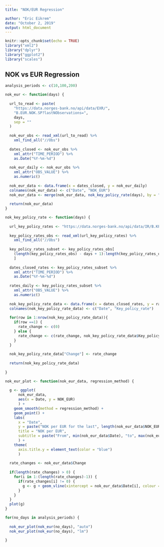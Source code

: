 ```yaml
---
title: "NOK/EUR Regression"

author: "Eric Eikrem"
date: "October 2, 2019"
output: html_document
---
```


```r
knitr::opts_chunk$set(echo = TRUE)
library("xml2")
library("dplyr")
library("ggplot2")
library("scales")
```

## NOK vs EUR Regression

```r
analysis_periods <- c(10,100,200)

nok_eur <- function(days) {
  
  url_to_read <- paste(
    "https://data.norges-bank.no/api/data/EXR/",
    "B.EUR.NOK.SP?lastNObservations=",
    days,
    sep = ""
  )
  
  nok_eur_obs <- read_xml(url_to_read) %>%
    xml_find_all("//Obs")
  
  dates_closed <- nok_eur_obs %>% 
    xml_attr("TIME_PERIOD") %>% 
    as.Date("%Y-%m-%d")
  
  nok_eur_daily <- nok_eur_obs %>% 
    xml_attr("OBS_VALUE") %>% 
    as.numeric()
  
  nok_eur_data <- data.frame(x = dates_closed, y = nok_eur_daily)
  colnames(nok_eur_data) <- c("Date", "NOK_EUR")
  nok_eur_data <- merge(nok_eur_data, nok_key_policy_rate(days), by = "Date", all = TRUE)
  
  return(nok_eur_data)
}

nok_key_policy_rate <- function(days) {
  
  url_key_policy_rates <- "https://data.norges-bank.no/api/data/IR/B.KPRA.RR.R"
  
  key_policy_rates_obs <- read_xml(url_key_policy_rates) %>%
    xml_find_all("//Obs")
  
  key_policy_rates_subset <- key_policy_rates_obs[
    (length(key_policy_rates_obs) - days + 1):length(key_policy_rates_obs)
    ]
  
  dates_closed_rates <- key_policy_rates_subset %>%
    xml_attr("TIME_PERIOD") %>%
    as.Date("%Y-%m-%d")
  
  rates_daily <- key_policy_rates_subset %>%
    xml_attr("OBS_VALUE") %>%
    as.numeric()
  
  nok_key_policy_rate_data <- data.frame(x = dates_closed_rates, y = rates_daily)
  colnames(nok_key_policy_rate_data) <- c("Date", "Key_policy_rate")
  
  for(row in 1:nrow(nok_key_policy_rate_data)){
    if(row ==1) {
      rate_change <- c(0)
    } else {
      rate_change <- c(rate_change, nok_key_policy_rate_data$Key_policy_rate[row] - nok_key_policy_rate_data$Key_policy_rate[row - 1])
    }
  }
  
  nok_key_policy_rate_data["Change"] <- rate_change
  
  return(nok_key_policy_rate_data)
  
} 

nok_eur_plot <- function(nok_eur_data, regression_method) {
  
  g <- ggplot(
      nok_eur_data, 
      aes(x = Date, y = NOK_EUR)
      ) + 
    geom_smooth(method = regression_method) +
    geom_point() + 
    labs(
      x = "Date", 
      y = paste("NOK per EUR for the last", length(nok_eur_data$NOK_EUR), "working-days", sep = " "),
      title = "NOK per EUR",
      subtitle = paste("From", min(nok_eur_data$Date), "to", max(nok_eur_data$Date), sep = " ")
      ) + 
    theme(
      axis.title.y = element_text(color = "blue")
      )
  
  rate_changes <- nok_eur_data$Change
  
  if(length(rate_changes) > 0) {
    for(i in 1:(length(rate_changes)-1)) {
      if(rate_changes[i] != 0) {
        g <- g + geom_vline(xintercept = nok_eur_data$Date[i], colour = "red", size = 1, linetype = 4)
      }
    }
  }
  plot(g)
}

for(no_days in analysis_periods) {
  
  nok_eur_plot(nok_eur(no_days), "auto")
  nok_eur_plot(nok_eur(no_days), "lm")
  
}
```

